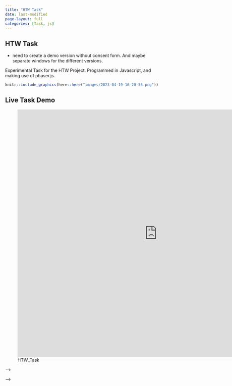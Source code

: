 ```yaml
---
title: "HTW Task"
date: last-modified
page-layout: full
categories: [Task, js]
---
```


## HTW Task
* need to create a demo version without consent form. And maybe separate windows for the different versions. 

Experimental Task for the HTW Project. Programmed in Javascript, and making use of phaser.js.


```r
knitr::include_graphics(here::here("images/2023-04-19-16-20-55.png"))
```

<!-- ![](images/2023-04-19-16-20-55.png) -->
<!-- `r knitr::include_graphics(here::here("images/2023-04-19-16-20-55.png"))` -->


## Live Task Demo
![HTW_Task](https://pcl.sitehost.iu.edu/tg/HTW/HTW_Index_Of.html){width="900" height="800"}



<script src="https://cdn.jsdelivr.net/npm/p5@1.4.0/lib/p5.js"></script> <!-- load p5.js from CDN--> 
<!-- <script src = "/Shiny_HTW/testJs.js"></script> <!-- this will pick our script  -->
<!-- <script src = "/Shiny_HTW/testp5.js"></script> this will pick our script  --> -->


<!-- <script src = "/Shiny_HTW/p5_2.js"></script> <!-- this will pick our script  -->
<!-- <div id="idCanvas3"> this sets the position of the script --></div> -->

